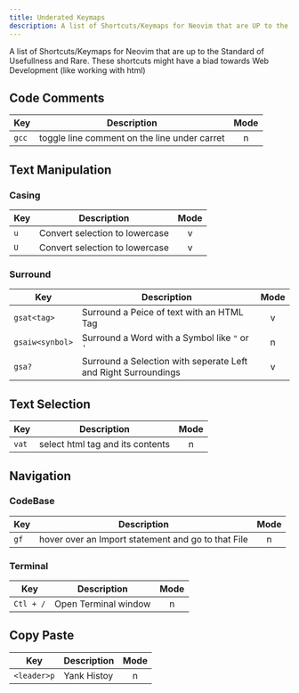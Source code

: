 ```yaml
---
title: Underated Keymaps
description: A list of Shortcuts/Keymaps for Neovim that are UP to the Standard of Usefullness and Rare
---
```


A list of Shortcuts/Keymaps for Neovim that are up to the Standard of Usefullness and Rare. These shortcuts might have a biad towards Web Development (like working with html)

## Code Comments

| Key   | Description                                  | Mode |
| ----- | -------------------------------------------- | :--: |
| `gcc` | toggle line comment on the line under carret |  n   |

## Text Manipulation

### Casing

| Key | Description                    | Mode |
| --- | ------------------------------ | :--: |
| `u` | Convert selection to lowercase |  v   |
| `U` | Convert selection to lowercase |  v   |

### Surround

| Key             | Description                                                    | Mode |
| --------------- | -------------------------------------------------------------- | :--: |
| `gsat<tag>`     | Surround a Peice of text with an HTML Tag                      |  v   |
| `gsaiw<synbol>` | Surround a Word with a Symbol like `"` or `'`                  |  n   |
| `gsa?`          | Surround a Selection with seperate Left and Right Surroundings |  v   |

## Text Selection

| Key   | Description                      | Mode |
| ----- | -------------------------------- | :--: |
| `vat` | select html tag and its contents |  n   |

## Navigation

### CodeBase

| Key  | Description                                        | Mode |
| ---- | -------------------------------------------------- | :--: |
| `gf` | hover over an Import statement and go to that File |  n   |

### Terminal

| Key       | Description          | Mode |
| --------- | -------------------- | :--: |
| `Ctl + /` | Open Terminal window |  n   |

## Copy Paste

| Key         | Description | Mode |
| ----------- | ----------- | :--: |
| `<leader>p` | Yank Histoy |  n   |
